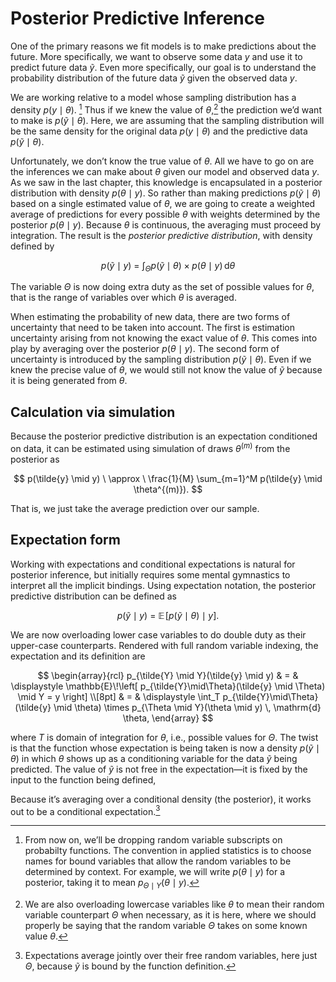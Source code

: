 # Posterior Predictive Inference

One of the primary reasons we fit models is to make predictions about
the future.  More specifically, we want to observe some data $y$ and
use it to predict future data $\tilde{y}$.  Even more specifically,
our goal is to understand the probability distribution of the future
data $\tilde{y}$ given the observed data $y$.

We are working relative to a model whose sampling distribution has a
density $p(y \mid \theta)$. ^[From now on, we'll be dropping random
variable subscripts on probabilty functions.  The convention in
applied statistics is to choose names for bound variables that allow
the random variables to be determined by context.  For example, we
will write $p(\theta \mid y)$ for a posterior, taking it to mean
$p_{\Theta \mid Y}(\theta \mid y)$.]  Thus if we knew the value of
$\theta$,^[We are also overloading lowercase variables like $\theta$
to mean their random variable counterpart $\Theta$ when necessary, as
it is here, where we should properly be saying that the random
variable $\Theta$ takes on some known value $\theta$.]  the prediction
we'd want to make is $p(\tilde{y} \mid \theta)$.  Here, we are
assuming that the sampling distribution will be the same density for
the original data $p(y \mid \theta)$ and the predictive data
$p(\tilde{y} \mid \theta)$.

Unfortunately, we don't know the true value of $\theta$.  All we have
to go on are the inferences we can make about $\theta$ given our model
and observed data $y$.  As we saw in the last chapter, this knowledge
is encapsulated in a posterior distribution with density $p(\theta
\mid y)$.  So rather than making predictions $p(\tilde{y} \mid
\theta)$ based on a single estimated value of $\theta$, we are going
to create a weighted average of predictions for every possible
$\theta$ with weights determined by the posterior $p(\theta \mid y)$.
Because $\theta$ is continuous, the averaging must proceed by
integration.  The result is the *posterior predictive distribution*,
with density defined by

$$
p(\tilde{y} \mid y)
\ = \
\displaystyle
\int_{\Theta}
p(\tilde{y} \mid \theta)
\times
p(\theta \mid y)
\,
\mathrm{d}\theta
$$

The variable $\Theta$ is now doing extra duty as the set of possible
values for $\theta$, that is the range of variables over which
$\theta$ is averaged.

When estimating the probability of new data, there are two forms of
uncertainty that need to be taken into account.  The first is
estimation uncertainty arising from not knowing the exact value of
$\theta$.  This comes into play by averaging over the posterior
$p(\theta \mid y)$.  The second form of uncertainty is introduced by
the sampling distribution $p(\tilde{y} \mid \theta)$.  Even if we knew
the precise value of $\theta$, we would still not know the value of
$\tilde{y}$ because it is being generated from $\theta$.


## Calculation via simulation

Because the posterior predictive distribution is an expectation
conditioned on data, it can be estimated using simulation of
draws $\theta^{(m)}$ from the posterior as

$$
p(\tilde{y} \mid y)
\ \approx \
\frac{1}{M} \sum_{m=1}^M p(\tilde{y} \mid \theta^{(m)}).
$$

That is, we just take the average prediction over our sample.


## Expectation form

Working with expectations and conditional expectations is natural for
posterior inference, but initially requires some mental gymnastics to
interpret all the implicit bindings.  Using expectation notation, the
posterior predictive distribution can be defined as

$$
p(\tilde{y} \mid y)
\ = \
\displaystyle
\mathbb{E}\!\left[ p(\tilde{y} \mid \theta) \mid y \right].
$$

We are now overloading lower case variables to do double duty as their
upper-case counterparts.  Rendered with full random variable
indexing, the expectation and its definition are

$$
\begin{array}{rcl}
p_{\tilde{Y} \mid Y}(\tilde{y} \mid y)
& = &
\displaystyle
\mathbb{E}\!\left[
p_{\tilde{Y}\mid\Theta}(\tilde{y} \mid \Theta) \mid Y = y
\right]
\\[8pt]
& = &
\displaystyle
\int_T
  p_{\tilde{Y}\mid\Theta}(\tilde{y} \mid \theta)
  \times p_{\Theta \mid Y}(\theta \mid y)
\, \mathrm{d} \theta,
\end{array}
$$

where $T$ is domain of integration for $\theta$, i.e., possible values
for $\Theta$.  The twist is that the function whose expectation is
being taken is now a density $p(\tilde{y} \mid \theta)$ in which
$\theta$ shows up as a conditioning variable for the data $\tilde{y}$
being predicted.  The value of $\tilde{y}$ is not free in the
expectation---it is fixed by the input to the function being defined,


Because it's averaging over a conditional density (the posterior), it
works out to be a conditional expectation.^[Expectations average
jointly over their free random variables, here just $\Theta$, because
$\tilde{y}$ is bound by the function definition.]
